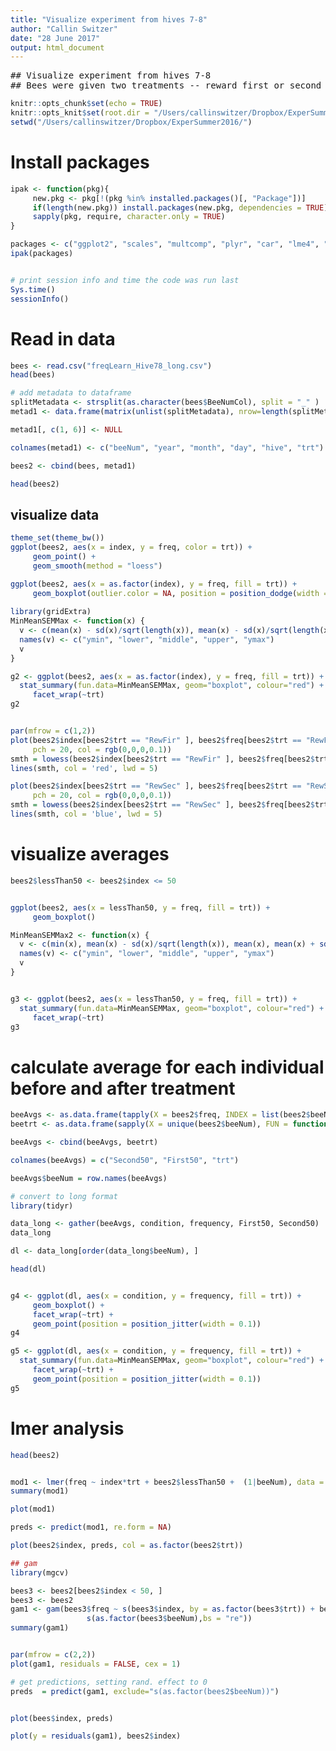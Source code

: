 ```yaml
---
title: "Visualize experiment from hives 7-8"
author: "Callin Switzer"
date: "28 June 2017"
output: html_document
---
```


<pre>
## Visualize experiment from hives 7-8
## Bees were given two treatments -- reward first or second
</pre>

```r
knitr::opts_chunk$set(echo = TRUE)
knitr::opts_knit$set(root.dir = "/Users/callinswitzer/Dropbox/ExperSummer2016/")
setwd("/Users/callinswitzer/Dropbox/ExperSummer2016/")
```

# Install packages
```r
ipak <- function(pkg){
     new.pkg <- pkg[!(pkg %in% installed.packages()[, "Package"])]
     if(length(new.pkg)) install.packages(new.pkg, dependencies = TRUE)
     sapply(pkg, require, character.only = TRUE)
}

packages <- c("ggplot2", "scales", "multcomp", "plyr", "car", "lme4", "signal")
ipak(packages)


# print session info and time the code was run last
Sys.time()
sessionInfo()
```


# Read in data
```r
bees <- read.csv("freqLearn_Hive78_long.csv")
head(bees)

# add metadata to dataframe
splitMetadata <- strsplit(as.character(bees$BeeNumCol), split = "_" )
metad1 <- data.frame(matrix(unlist(splitMetadata), nrow=length(splitMetadata), byrow=T),stringsAsFactors=FALSE)

metad1[, c(1, 6)] <- NULL

colnames(metad1) <- c("beeNum", "year", "month", "day", "hive", "trt")

bees2 <- cbind(bees, metad1)

head(bees2)

```

## visualize data
```r
theme_set(theme_bw())
ggplot(bees2, aes(x = index, y = freq, color = trt)) +
     geom_point() + 
     geom_smooth(method = "loess")

ggplot(bees2, aes(x = as.factor(index), y = freq, fill = trt)) +
     geom_boxplot(outlier.color = NA, position = position_dodge(width = 1))
     
library(gridExtra)
MinMeanSEMMax <- function(x) {
  v <- c(mean(x) - sd(x)/sqrt(length(x)), mean(x) - sd(x)/sqrt(length(x)), mean(x), mean(x) + sd(x)/sqrt(length(x)), mean(x) + sd(x)/sqrt(length(x)))
  names(v) <- c("ymin", "lower", "middle", "upper", "ymax")
  v
}

g2 <- ggplot(bees2, aes(x = as.factor(index), y = freq, fill = trt)) +
  stat_summary(fun.data=MinMeanSEMMax, geom="boxplot", colour="red") + 
     facet_wrap(~trt) 
g2


par(mfrow = c(1,2))
plot(bees2$index[bees2$trt == "RewFir" ], bees2$freq[bees2$trt == "RewFir" ], 
     pch = 20, col = rgb(0,0,0,0.1))
smth = lowess(bees2$index[bees2$trt == "RewFir" ], bees2$freq[bees2$trt == "RewFir" ])
lines(smth, col = 'red', lwd = 5)

plot(bees2$index[bees2$trt == "RewSec" ], bees2$freq[bees2$trt == "RewSec" ], 
     pch = 20, col = rgb(0,0,0,0.1))
smth = lowess(bees2$index[bees2$trt == "RewSec" ], bees2$freq[bees2$trt == "RewSec" ])
lines(smth, col = 'blue', lwd = 5)
```


# visualize averages
```r
bees2$lessThan50 <- bees2$index <= 50


ggplot(bees2, aes(x = lessThan50, y = freq, fill = trt)) +
     geom_boxplot() 

MinMeanSEMMax2 <- function(x) {
  v <- c(min(x), mean(x) - sd(x)/sqrt(length(x)), mean(x), mean(x) + sd(x)/sqrt(length(x)), max(x))
  names(v) <- c("ymin", "lower", "middle", "upper", "ymax")
  v
}


g3 <- ggplot(bees2, aes(x = lessThan50, y = freq, fill = trt)) +
  stat_summary(fun.data=MinMeanSEMMax, geom="boxplot", colour="red") + 
     facet_wrap(~trt) 
g3


```


# calculate average for each individual before and after treatment
```r
beeAvgs <- as.data.frame(tapply(X = bees2$freq, INDEX = list(bees2$beeNum, bees2$lessThan50), mean))
beetrt <- as.data.frame(sapply(X = unique(bees2$beeNum), FUN = function(x) bees2[bees2$beeNum == x, ][1, "trt"]))

beeAvgs <- cbind(beeAvgs, beetrt)

colnames(beeAvgs) = c("Second50", "First50", "trt")

beeAvgs$beeNum = row.names(beeAvgs)

# convert to long format
library(tidyr)

data_long <- gather(beeAvgs, condition, frequency, First50, Second50)
data_long

dl <- data_long[order(data_long$beeNum), ]

head(dl)


g4 <- ggplot(dl, aes(x = condition, y = frequency, fill = trt)) +
     geom_boxplot() + 
     facet_wrap(~trt) + 
     geom_point(position = position_jitter(width = 0.1))
g4

g5 <- ggplot(dl, aes(x = condition, y = frequency, fill = trt)) +
  stat_summary(fun.data=MinMeanSEMMax, geom="boxplot", colour="red") + 
     facet_wrap(~trt) + 
     geom_point(position = position_jitter(width = 0.1))
g5


```


# lmer analysis

```r
head(bees2)


mod1 <- lmer(freq ~ index*trt + bees2$lessThan50 +  (1|beeNum), data = bees2 )
summary(mod1)

plot(mod1)

preds <- predict(mod1, re.form = NA)

plot(bees2$index, preds, col = as.factor(bees2$trt))

## gam
library(mgcv)

bees3 <- bees2[bees2$index < 50, ]
bees3 <- bees2
gam1 <- gam(bees3$freq ~ s(bees3$index, by = as.factor(bees3$trt)) + bees3$lessThan50 +
                 s(as.factor(bees3$beeNum),bs = "re"))
summary(gam1)


par(mfrow = c(2,2))
plot(gam1, residuals = FALSE, cex = 1)

# get predictions, setting rand. effect to 0
preds  = predict(gam1, exclude="s(as.factor(bees2$beeNum))")


plot(bees$index, preds)

plot(y = residuals(gam1), bees2$index)

```


